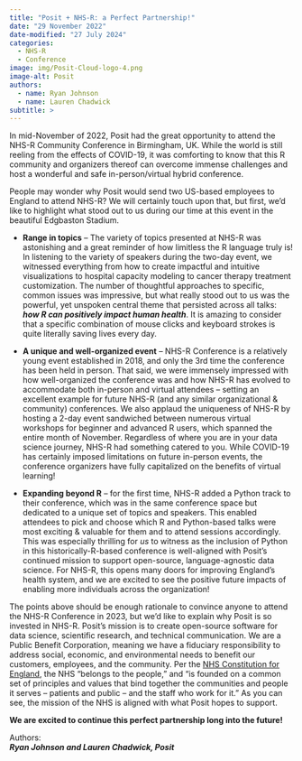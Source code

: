 ```yaml
---
title: "Posit + NHS-R: a Perfect Partnership!"
date: "29 November 2022"
date-modified: "27 July 2024"
categories:
  - NHS-R
  - Conference
image: img/Posit-Cloud-logo-4.png
image-alt: Posit
authors:
  - name: Ryan Johnson
  - name: Lauren Chadwick
subtitle: >
---
```


In mid-November of 2022, Posit had the great opportunity to attend the NHS-R Community Conference in Birmingham, UK. While the world is still reeling from the effects of COVID-19, it was comforting to know that this R community and organizers thereof can overcome immense challenges and host a wonderful and safe in-person/virtual hybrid conference.

People may wonder why Posit would send two US-based employees to England to attend NHS-R? We will certainly touch upon that, but first, we'd like to highlight what stood out to us during our time at this event in the beautiful Edgbaston Stadium.

-   **Range in topics** – The variety of topics presented at NHS-R was astonishing and a great reminder of how limitless the R language truly is! In listening to the variety of speakers during the two-day event, we witnessed everything from how to create impactful and intuitive visualizations to hospital capacity modeling to cancer therapy treatment customization. The number of thoughtful approaches to specific, common issues was impressive, but what really stood out to us was the powerful, yet unspoken central theme that persisted across all talks: ***how R can positively impact human health***. It is amazing to consider that a specific combination of mouse clicks and keyboard strokes is quite literally saving lives every day.

-   **A unique and well-organized event** – NHS-R Conference is a relatively young event established in 2018, and only the 3rd time the conference has been held in person. That said, we were immensely impressed with how well-organized the conference was and how NHS-R has evolved to accommodate both in-person and virtual attendees – setting an excellent example for future NHS-R (and any similar organizational & community) conferences. We also applaud the uniqueness of NHS-R by hosting a 2-day event sandwiched between numerous virtual workshops for beginner and advanced R users, which spanned the entire month of November. Regardless of where you are in your data science journey, NHS-R had something catered to you. While COVID-19 has certainly imposed limitations on future in-person events, the conference organizers have fully capitalized on the benefits of virtual learning!

-   **Expanding beyond R** – for the first time, NHS-R added a Python track to their conference, which was in the same conference space but dedicated to a unique set of topics and speakers. This enabled attendees to pick and choose which R and Python-based talks were most exciting & valuable for them and to attend sessions accordingly. This was especially thrilling for *us* to witness as the inclusion of Python in this historically-R-based conference is well-aligned with Posit's continued mission to support open-source, language-agnostic data science. For NHS-R, this opens many doors for improving England's health system, and we are excited to see the positive future impacts of enabling more individuals across the organization!

The points above should be enough rationale to convince anyone to attend the NHS-R Conference in 2023, but we'd like to explain why Posit is so invested in NHS-R. Posit's mission is to create open-source software for data science, scientific research, and technical communication. We are a Public Benefit Corporation, meaning we have a fiduciary responsibility to address social, economic, and environmental needs to benefit our customers, employees, and the community. Per the [NHS Constitution for England](https://www.gov.uk/government/publications/the-nhs-constitution-for-england/the-nhs-constitution-for-england#introduction-to-the-nhs-constitution), the NHS “belongs to the people,” and “is founded on a common set of principles and values that bind together the communities and people it serves – patients and public – and the staff who work for it.” As you can see, the mission of the NHS is aligned with what Posit hopes to support.

**We are excited to continue this perfect partnership long into the future!**

Authors:\
***Ryan Johnson and Lauren Chadwick, Posit***
